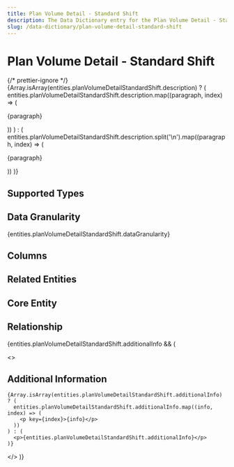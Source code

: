 ```yaml
---
title: Plan Volume Detail - Standard Shift
description: The Data Dictionary entry for the Plan Volume Detail - Standard Shift entity
slug: /data-dictionary/plan-volume-detail-standard-shift
---
```



# Plan Volume Detail - Standard Shift

{/* prettier-ignore */}
{Array.isArray(entities.planVolumeDetailStandardShift.description) ? (
  entities.planVolumeDetailStandardShift.description.map((paragraph, index) => (
    <p key={index}>{paragraph}</p>
))
) : (
entities.planVolumeDetailStandardShift.description.split('\n').map((paragraph, index) => (

<p key={index}>{paragraph}</p>
)) )}

## Supported Types

<SupportedTypesTable supportedTypes={entities.planVolumeDetailStandardShift.supportedTypes} />

## Data Granularity

{entities.planVolumeDetailStandardShift.dataGranularity}

## Columns

<ColumnsTable columns={entities.planVolumeDetailStandardShift.columns} />

## Related Entities

<RelatedEntitiesList relatedEntities={entities.planVolumeDetailStandardShift.relatedEntities} />

## Core Entity

<CoreEntityTable coreEntities={entities.planVolumeDetailStandardShift.coreEntity} />

## Relationship

<RelationshipTable
  relationship={entities.planVolumeDetailStandardShift.relationship}
  simple={true}
/>

{entities.planVolumeDetailStandardShift.additionalInfo && (

  <>
    <h2>Additional Information</h2>

    {Array.isArray(entities.planVolumeDetailStandardShift.additionalInfo) ? (
      entities.planVolumeDetailStandardShift.additionalInfo.map((info, index) => (
        <p key={index}>{info}</p>
      ))
    ) : (
      <p>{entities.planVolumeDetailStandardShift.additionalInfo}</p>
    )}

  </>
)}
